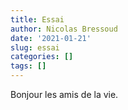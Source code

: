 ```yaml
---
title: Essai
author: Nicolas Bressoud
date: '2021-01-21'
slug: essai
categories: []
tags: []
---
```


Bonjour les amis de la vie.